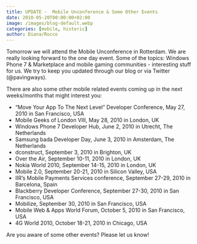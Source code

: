 ```yaml
---
title: UPDATE -  Mobile Unconference & Some Other Events
date: 2010-05-20T00:00:00+02:00
image: /images/blog-default.webp
categories: [mobile, historic]
author: Diana/Rocco
---
```


<div class="entry-content">
Tomorrow we will attend the Mobile Unconference in Rotterdam. We are really looking forward to the one day event. Some of the topics: Windows Phone 7 &amp; Marketplace and mobile gaming communities - interesting stuff for us. We try to keep you updated through our blog or via Twitter (@pavingways).

 

There are also some other mobile related events coming up in the next weeks/months that might interest you:<ul>	<li>“Move Your App To The Next Level” Developer Conference, May 27, 2010 in San Francisco, USA</li>	<li>Mobile Geeks of London VIII, May 28, 2010 in London, UK</li>	<li>Windows Phone 7 Developer Hub, June 2, 2010 in Utrecht, The Netherlands</li>	<li>Samsung bada Developer Day, June 3, 2010 in Amsterdam, The Netherlands</li>	<li>dconstruct, September 3, 2010 in Brighton, UK</li>	<li>Over the Air, September 10-11, 2010 in London, UK</li>	<li>Nokia World 2010, September 14-15, 2010 in London, UK</li>	<li>Mobile 2.0, September 20-21, 2010 in Silicon Valley, USA</li>	<li>IIR’s Mobile Payments Services conference, September 27-29, 2010 in Barcelona, Spain</li>	<li>Blackberry Developer Conference, September 27-30, 2010 in San Francisco, USA</li>	<li>Mobilize, September 30, 2010 in San Francisco, USA</li>	<li>Mobile Web &amp; Apps World Forum, October 5, 2010 in San Francisco, USA</li>	<li>4G World 2010, October 18-21, 2010 in Chicago, USA</li></ul>Are you aware of some other events? Please let us know!
</div>

